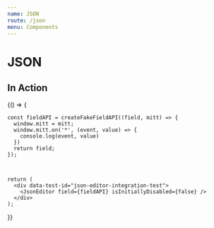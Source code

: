 ```yaml
---
name: JSON
route: /json
menu: Components
---
```


# JSON


## In Action

<Playground>
  {() => {

    const fieldAPI = createFakeFieldAPI((field, mitt) => {
      window.mitt = mitt;
      window.mitt.on('*', (event, value) => {
        console.log(event, value)
      })
      return field;
    });



    return (
      <div data-test-id="json-editor-integration-test">
        <JsonEditor field={fieldAPI} isInitiallyDisabled={false} />
      </div>
    );

}}

</Playground>
